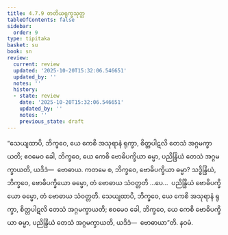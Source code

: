 ```yaml
---
title: 4.7.9 တတိယရုက္ခသုတ္တ
tableOfContents: false
sidebar:
  order: 9
type: tipitaka
basket: su
book: sn
review:
  current: review
  updated: '2025-10-20T15:32:06.546651'
  updated_by: ''
  notes: ''
  history:
  - state: review
    date: '2025-10-20T15:32:06.546651'
    updated_by: ''
    notes: ''
    previous_state: draft
---
```



<DynamicBreadcrumb />


<ReviewStatus review={frontmatter.review} showDetails={true} />

<HypothesisAnnotation frontmatter={frontmatter} />

<Division number="539" book="sn" e="ch" v="18" p="361">

<Paragraph number="1246" book="sn">
“သေယျထာပိ, ဘိက္ခဝေ, ယေ ကေစိ အသုရာနံ ရုက္ခာ, စိတ္တပါဋလိ တေသံ အဂ္ဂမက္ခာယတိ; ဧဝမေဝ ခေါ, ဘိက္ခဝေ, ယေ ကေစိ ဗောဓိပက္ခိယာ ဓမ္မာ, ပညိန္ဒြိယံ တေသံ အဂ္ဂမက္ခာယတိ, ယဒိဒံ—  ဗောဓာယ. ကတမေ စ, ဘိက္ခဝေ, ဗောဓိပက္ခိယာ ဓမ္မာ? သဒ္ဓိန္ဒြိယံ, ဘိက္ခဝေ, ဗောဓိပက္ခိယော ဓမ္မော, တံ ဗောဓာယ သံဝတ္တတိ …ပေ…  ပညိန္ဒြိယံ ဗောဓိပက္ခိယော ဓမ္မော, တံ ဗောဓာယ သံဝတ္တတိ. သေယျထာပိ, ဘိက္ခဝေ, ယေ ကေစိ အသုရာနံ ရုက္ခာ, စိတ္တပါဋလိ တေသံ အဂ္ဂမက္ခာယတိ; ဧဝမေဝ ခေါ, ဘိက္ခဝေ, ယေ ကေစိ ဗောဓိပက္ခိယာ ဓမ္မာ, ပညိန္ဒြိယံ တေသံ အဂ္ဂမက္ခာယတိ, ယဒိဒံ—  ဗောဓာယာ”တိ.

</Paragraph>
</Division>

<Paragraph number="1247" type="center" book="sn">
နဝမံ.
</Paragraph>